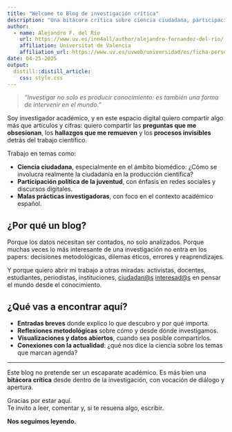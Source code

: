 ```yaml
---
title: "Welcome to Blog de investigación crítica"
description: "Una bitácora crítica sobre ciencia ciudadana, participación juvenil y los dilemas éticos de la investigación"
author:
  - name: Alejandro F. del Río 
    url: https://www.uv.es/inn4all/author/alejandro-fernandez-del-rio/
    affiliation: Universitat de Valencia
    affiliation_url: https://www.uv.es/uvweb/universidad/es/ficha-persona-1285950309813.html?p2=aferdel3&idA=
date: 04-25-2025
output: 
  distill::distill_article:
    css: style.css
---
```


> *“Investigar no solo es producir conocimiento: es también una forma de intervenir en el mundo.”*

Soy investigador académico, y en este espacio digital quiero compartir algo más que artículos y cifras: quiero compartir las **preguntas que me obsesionan**, los **hallazgos que me remueven** y los **procesos invisibles** detrás del trabajo científico.

Trabajo en temas como:

-   **Ciencia ciudadana**, especialmente en el ámbito biomédico: ¿Cómo se involucra realmente la ciudadanía en la producción científica?
-   **Participación política de la juventud**, con énfasis en redes sociales y discursos digitales.
-   **Malas prácticas investigadoras**, con foco en el contexto académico español.

## ¿Por qué un blog?

Porque los datos necesitan ser contados, no solo analizados. Porque muchas veces lo más interesante de una investigación no entra en los papers: decisiones metodológicas, dilemas éticos, errores y reaprendizajes.

Y porque quiero abrir mi trabajo a otras miradas: activistas, docentes, estudiantes, periodistas, instituciones, [ciudadan\@s](mailto:ciudadan@s){.email} [interesad\@s](mailto:interesad@s){.email} en pensar el mundo desde el conocimiento.

## ¿Qué vas a encontrar aquí?

-   **Entradas breves** donde explico lo que descubro y por qué importa.\
-   **Reflexiones metodológicas** sobre cómo y desde dónde investigamos.\
-   **Visualizaciones y datos abiertos**, cuando sea posible compartirlos.\
-   **Conexiones con la actualidad**: ¿qué nos dice la ciencia sobre los temas que marcan agenda?

------------------------------------------------------------------------

Este blog no pretende ser un escaparate académico. Es más bien una **bitácora crítica** desde dentro de la investigación, con vocación de diálogo y apertura.

Gracias por estar aquí.\
Te invito a leer, comentar y, si te resuena algo, escribir.

**Nos seguimos leyendo.**
